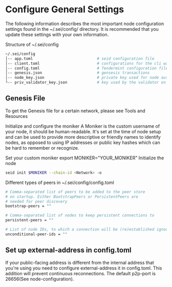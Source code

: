 # Configure General Settings
The following information describes the most important node configuration settings found in the ~/.sei/config/ directory. It is recommended that you update these settings with your own information.

Structure of ~/.sei/config

```bash
~/.sei/config
│-- app.toml                            # seid configuration file
│-- client.toml                         # configurations for the cli wallet (ex seid)
│-- config.toml                         # Tendermint configuration file
│-- genesis.json                        # gensesis transactions
│-- node_key.json                       # private key used for node authentication in the p2p protocol (its corresponding public key is the nodeid)
└-- priv_validator_key.json             # key used by the validator on the node to sign blocks
```

## Genesis File
To get the Genesis file for a certain network, please see Tools and Resources

Initialize and configure the moniker
A Moniker is the custom username of your node, it should be human-readable. It's set at the time of node setup and can be used to provide more descriptive or friendly names to identify nodes, as opposed to using IP addresses or public key hashes which can be hard to remember or recognize.

Set your custom moniker
export MONIKER="YOUR_MONIKER"
Initialize the node
```bash
seid init $MONIKER --chain-id <Network> -o
```

Different types of peers in ~/.sei/config/config.toml

```bash
# Comma-separated list of peers to be added to the peer store
# on startup. Either BootstrapPeers or PersistentPeers are
# needed for peer discovery
bootstrap-peers = ""

# Comma-separated list of nodes to keep persistent connections to
persistent-peers = ""

# List of node IDs, to which a connection will be (re)established ignoring any existing limits
unconditional-peer-ids = ""
```

## Set up external-address in config.toml
If your public-facing address is different from the internal address that you're using you need to configure external-address it in config.toml. This addition will prevent continuous reconnections. The default p2p-port is 26656(See node-configuration).

